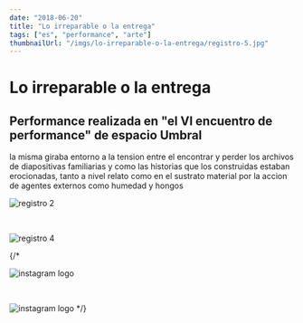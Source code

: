 ```yaml
---
date: "2018-06-20"
title: "Lo irreparable o la entrega"
tags: ["es", "performance", "arte"]
thumbnailUrl: "/imgs/lo-irreparable-o-la-entrega/registro-5.jpg"
---
```


# Lo irreparable o la entrega

## Performance realizada en "el VI encuentro de performance" de espacio Umbral

la misma giraba entorno a la tension entre el encontrar y perder los archivos de diapositivas familiarias y como las historias que los construidas estaban erocionadas, tanto a nivel relato como en el sustrato material por la accion de agentes externos como humedad y hongos

<Image
  src="/imgs/lo-irreparable-o-la-entrega/registro-2.jpg"
  className="m-auto"
  height={1000}
  width={1000}
  alt="registro 2"
/>

<br/>

<Image
  src="/imgs/lo-irreparable-o-la-entrega/registro-4.jpg"
  className="m-auto"
  height={1000}
  width={1000}
  alt="registro 4"
/>

{/* <br/>

<Image
  src="/imgs/lo-irreparable-o-la-entrega/registro-1.jpg"
  className="m-auto"
  height={1000}
  width={1000}
  alt="instagram logo"
/>

<br/>


<Image
  src="/imgs/lo-irreparable-o-la-entrega/registro-3.jpg"
  className="m-auto"
  height={1000}
  width={1000}
  alt="instagram logo"
/>
 */}
